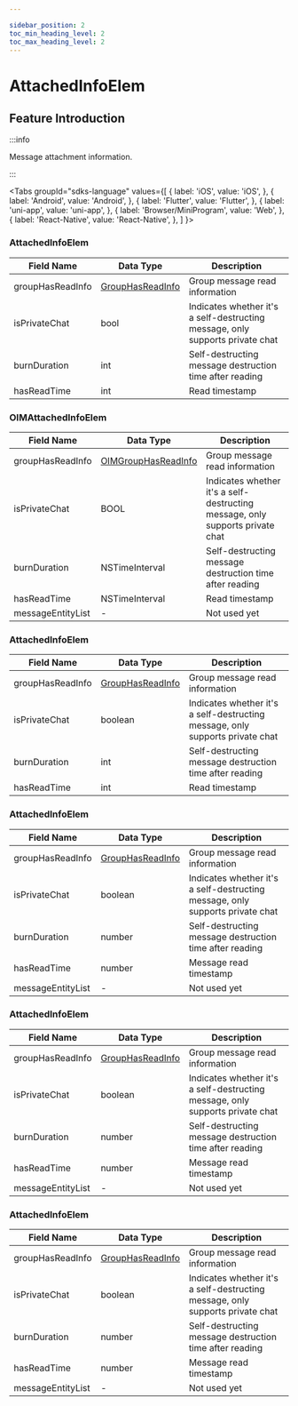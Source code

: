 ```yaml
---

sidebar_position: 2
toc_min_heading_level: 2
toc_max_heading_level: 2
---
```


# AttachedInfoElem

## Feature Introduction

:::info

Message attachment information.

:::

<Tabs
groupId="sdks-language"
values={[
{ label: 'iOS', value: 'iOS', },
{ label: 'Android', value: 'Android', },
{ label: 'Flutter', value: 'Flutter', },
{ label: 'uni-app', value: 'uni-app', },
{ label: 'Browser/MiniProgram', value: 'Web', },
{ label: 'React-Native', value: 'React-Native', },
]
}>

<TabItem value="Flutter">

### AttachedInfoElem

| Field Name       | Data Type                                                     | Description                                  |
| ---------------- | ------------------------------------------------------------- | -------------------------------------------- |
| groupHasReadInfo | [GroupHasReadInfo](/class/message/groupHasReadInfo.mdx) | Group message read information               |
| isPrivateChat    | bool                                                          | Indicates whether it's a self-destructing message, only supports private chat |
| burnDuration     | int                                                           | Self-destructing message destruction time after reading |
| hasReadTime      | int                                                           | Read timestamp                               |

</TabItem>

<TabItem value="iOS">

### OIMAttachedInfoElem

| Field Name       | Data Type                                                       | Description                                  |
| ---------------- | --------------------------------------------------------------- | -------------------------------------------- |
| groupHasReadInfo | [OIMGroupHasReadInfo](/class/message/groupHasReadInfo.mdx) | Group message read information               |
| isPrivateChat    | BOOL                                                            | Indicates whether it's a self-destructing message, only supports private chat |
| burnDuration     | NSTimeInterval                                                  | Self-destructing message destruction time after reading |
| hasReadTime      | NSTimeInterval                                                  | Read timestamp                               |
| messageEntityList| -                                                               | Not used yet                                 |

</TabItem>

<TabItem value="Android">

### AttachedInfoElem

| Field Name       | Data Type                                                     | Description                                  |
| ---------------- | ------------------------------------------------------------- | -------------------------------------------- |
| groupHasReadInfo | [GroupHasReadInfo](/class/message/groupHasReadInfo.mdx) | Group message read information               |
| isPrivateChat    | boolean                                                       | Indicates whether it's a self-destructing message, only supports private chat |
| burnDuration     | int                                                           | Self-destructing message destruction time after reading |
| hasReadTime      | int                                                           | Read timestamp                               |

</TabItem>

<TabItem value="Web">

### AttachedInfoElem

| Field Name       | Data Type                                                     | Description                                  |
| ---------------- | ------------------------------------------------------------- | -------------------------------------------- |
| groupHasReadInfo | [GroupHasReadInfo](/class/message/groupHasReadInfo.mdx) | Group message read information               |
| isPrivateChat    | boolean                                                       | Indicates whether it's a self-destructing message, only supports private chat |
| burnDuration     | number                                                        | Self-destructing message destruction time after reading |
| hasReadTime      | number                                                        | Message read timestamp                       |
| messageEntityList| -                                                             | Not used yet                                 |

</TabItem>

<TabItem value="uni-app">

### AttachedInfoElem

| Field Name       | Data Type                                                     | Description                                  |
| ---------------- | ------------------------------------------------------------- | -------------------------------------------- |
| groupHasReadInfo | [GroupHasReadInfo](/class/message/groupHasReadInfo.mdx) | Group message read information               |
| isPrivateChat    | boolean                                                       | Indicates whether it's a self-destructing message, only supports private chat |
| burnDuration     | number                                                        | Self-destructing message destruction time after reading |
| hasReadTime      | number                                                        | Message read timestamp                       |
| messageEntityList| -                                                             | Not used yet                                 |

</TabItem>

<TabItem value="React-Native">

### AttachedInfoElem

| Field Name       | Data Type                                                     | Description                                  |
| ---------------- | ------------------------------------------------------------- | -------------------------------------------- |
| groupHasReadInfo | [GroupHasReadInfo](/class/message/groupHasReadInfo.mdx) | Group message read information               |
| isPrivateChat    | boolean                                                       | Indicates whether it's a self-destructing message, only supports private chat |
| burnDuration     | number                                                        | Self-destructing message destruction time after reading |
| hasReadTime      | number                                                        | Message read timestamp                       |
| messageEntityList| -                                                             | Not used yet                                 |

</TabItem>

</Tabs>